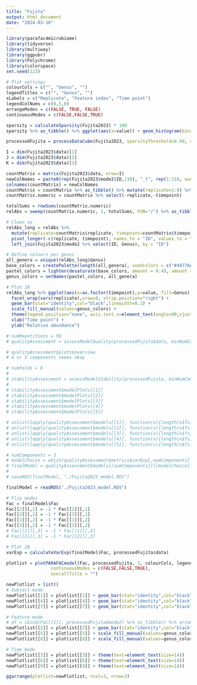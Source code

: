 ```yaml
---
title: "Fujita"
output: html_document
date: "2024-03-10"
---
```


```r
library(parafac4microbiome)
library(tidyverse)
library(multiway)
library(ggpubr)
library(Polychrome)
library(colorspace)
set.seed(123)
```

```r
# Plot settings
colourCols = c("", "Genus", "")
legendTitles = c("", "Genus", "")
xLabels = c("Replicate", "Feature index", "Time point")
legendColNums = c(0,5,0)
arrangeModes = c(FALSE, TRUE, FALSE)
continuousModes = c(FALSE,FALSE,TRUE)
```

```r
sparsity = calculateSparsity(Fujita2023) * 100
sparsity %>% as_tibble() %>% ggplot(aes(x=value)) + geom_histogram(bins=100, col="black") + xlab("Sparsity (%)") + ylab("Count") + geom_vline(xintercept=99, colour="red", linewidth=1)
```

```r
processedFujita = processDataCube(Fujita2023, sparsityThreshold=0.99, centerMode=1, scaleMode=2)
```

```r
I = dim(Fujita2023$data)[1]
J = dim(Fujita2023$data)[2]
K = dim(Fujita2023$data)[3]

countMatrix = matrix(Fujita2023$data, nrow=I)
newColNames = paste0(rep(Fujita2023$mode2$ID,110), "_t", rep(1:110, each=J))
colnames(countMatrix) = newColNames
countMatrix = countMatrix %>% as_tibble() %>% mutate(replicate=1:8) %>% pivot_longer(-replicate) %>% mutate(timepoint=as.numeric(str_split_fixed(name,"_t",2)[,2]),id=str_split_fixed(name,"_t",2)[,1]) %>% select(-name) %>% pivot_wider(names_from=id,values_from=value) # shenanigans to create an I*K x J matrix
countMatrix.numeric = countMatrix %>% select(-replicate,-timepoint)

totalSums = rowSums(countMatrix.numeric)
relAbs = sweep(countMatrix.numeric, 1, totalSums, FUN="/") %>% as_tibble()

# Clean up
relAbs_long = relAbs %>% 
  mutate(replicate=countMatrix$replicate, timepoint=countMatrix$timepoint) %>%
  pivot_longer(-c(replicate, timepoint), names_to = "ID", values_to = "value") %>%
  left_join(Fujita2023$mode2 %>% select(ID, Genus), by = "ID")

# Define colours per genus
all_genera = unique(relAbs_long$Genus)
base_colors = createPalette(length(all_genera), seedcolors = c("#4477AA", "#CC6677"))
pastel_colors = lighten(desaturate(base_colors, amount = 0.4), amount = 0.3)
genus_colors = setNames(pastel_colors, all_genera)

# Plot 2A
relAbs_long %>% ggplot(aes(x=as.factor(timepoint),y=value, fill=Genus)) +
  facet_wrap(vars(replicate),nrow=8, strip.position="right") +
  geom_bar(stat="identity",col="black",linewidth=0.1) +
  scale_fill_manual(values=genus_colors) +
  theme(legend.position="none", axis.text.x=element_text(angle=90,vjust=0.5,hjust=1)) +
  xlab("Time point") +
  ylab("Relative abundance")
```

```r
# numRepetitions = 50
# qualityAssessment = assessModelQuality(processedFujita$data, minNumComponents=1, maxNumComponents=5, numRepetitions=numRepetitions, ctol=1e-6, maxit=500, numCores=12)
```

```r
# qualityAssessment$plots$overview
# 4 or 3 components seems okay
```

```r
# numFolds = 8
# 
# stabilityAssessment = assessModelStability(processedFujita, minNumComponents=1, maxNumComponents=5, numFolds=numFolds, colourCols=colourCols, legendTitles=legendTitles, xLabels=xLabels, legendColNums=legendColNums, arrangeModes=arrangeModes,numCores=12)
# 
# stabilityAssessment$modelPlots[[1]]
# stabilityAssessment$modelPlots[[2]]
# stabilityAssessment$modelPlots[[3]]
# stabilityAssessment$modelPlots[[4]]
# stabilityAssessment$modelPlots[[5]]
```

```r
# unlist(lapply(qualityAssessment$models[[1]], function(x){length(x$fs)}))
# unlist(lapply(qualityAssessment$models[[2]], function(x){length(x$fs)}))
# unlist(lapply(qualityAssessment$models[[3]], function(x){length(x$fs)}))
# unlist(lapply(qualityAssessment$models[[4]], function(x){length(x$fs)}))
# unlist(lapply(qualityAssessment$models[[5]], function(x){length(x$fs)}))
```

```r
# numComponents = 3
# modelChoice = which(qualityAssessment$metrics$varExp[,numComponents] == max(qualityAssessment$metrics$varExp[,numComponents]))
# finalModel = qualityAssessment$models[[numComponents]][[modelChoice]]
# 
# saveRDS(finalModel, "./Fujita2023_model.RDS")

finalModel = readRDS("./Fujita2023_model.RDS")
```

```r
# Flip modes
Fac = finalModel$Fac
Fac[[2]][,1] = -1 * Fac[[2]][,1]
Fac[[3]][,1] = -1 * Fac[[3]][,1]
Fac[[1]][,2] = -1 * Fac[[1]][,2]
Fac[[3]][,2] = -1 * Fac[[3]][,2]
# Fac[[1]][,3] = -1 * Fac[[1]][,3]
# Fac[[2]][,3] = -1 * Fac[[2]][,3]

# Plot 2B
varExp = calculateVarExp(finalModel$Fac, processedFujita$data)

plotlist = plotPARAFACmodel(Fac, processedFujita, 3, colourCols, legendTitles, xLabels, legendColNums, arrangeModes,
                 continuousModes = c(FALSE,FALSE,TRUE),
                 overallTitle = "")

newPlotlist = list()
# Subject mode
newPlotlist[[1]] = plotlist[[1]] + geom_bar(stat="identity",col="black") + theme(text=element_text(size=14))
newPlotlist[[4]] = plotlist[[4]] + geom_bar(stat="identity",col="black") + theme(text=element_text(size=14))
newPlotlist[[7]] = plotlist[[7]] + geom_bar(stat="identity",col="black") + theme(text=element_text(size=14))

# Feature mode
# df = cbind(Fac[[2]], processedFujita$mode2) %>% as_tibble() %>% arrange(Genus) mutate(index=1:nrow(.))
newPlotlist[[2]] = plotlist[[2]] + geom_bar(stat="identity",col="black") + scale_fill_manual(values=genus_colors) + theme(text=element_text(size=14))
newPlotlist[[5]] = plotlist[[5]] + scale_fill_manual(values=genus_colors) + geom_bar(stat="identity",col="black") + theme(text=element_text(size=14))
newPlotlist[[8]] = plotlist[[8]] + scale_fill_manual(values=genus_colors) + geom_bar(stat="identity",col="black") + theme(text=element_text(size=14))

# Time mode
newPlotlist[[3]] = plotlist[[3]] + theme(text=element_text(size=14))
newPlotlist[[6]] = plotlist[[6]] + theme(text=element_text(size=14))
newPlotlist[[9]] = plotlist[[9]] + theme(text=element_text(size=14))

ggarrange(plotlist=newPlotlist, ncol=3, nrow=3)
```